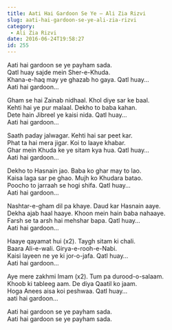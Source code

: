 ```yaml
---
title: Aati Hai Gardoon Se Ye – Ali Zia Rizvi
slug: aati-hai-gardoon-se-ye-ali-zia-rizvi
category:
 - Ali Zia Rizvi
date: 2016-06-24T19:58:27
id: 255
---
```


<p>Aati hai gardoon se ye payham sada.<br />
Qatl huay sajde mein Sher-e-Khuda.<br />
Khana-e-haq may ye ghazab ho gaya. Qatl huay…<br />
Aati hai gardoon…</p>
<p>Gham se hai Zainab nidhaal. Khol diye sar ke baal.<br />
Kehti hai ye pur malaal. Dekho to baba kahan.<br />
Dete hain Jibreel ye kaisi nida. Qatl huay…<br />
Aati hai gardoon…</p>
<p>Saath paday jalwagar. Kehti hai sar peet kar.<br />
Phat ta hai mera jigar. Koi to laaye khabar.<br />
Ghar mein Khuda ke ye sitam kya hua. Qatl huay…<br />
Aati hai gardoon…</p>
<p>Dekho to Hasnain jao. Baba ko ghar may to lao.<br />
Kaisa laga sar pe ghao. Mujh ko Khudara batao.<br />
Poocho to jarraah se hogi shifa. Qatl huay…<br />
Aati hai gardoon…</p>
<p>Nashtar-e-gham dil pa khaye. Daud kar Hasnain aaye.<br />
Dekha ajab haal haaye. Khoon mein hain baba nahaaye.<br />
Farsh se ta arsh hai mehshar bapa. Qatl huay…<br />
Aati hai gardoon…</p>
<p>Haaye qayamat hui (x2). Taygh sitam ki chali.<br />
Baara Ali-e-wali. Girya-e-rooh-e-Nabi.<br />
Kaisi layeen ne ye ki jor-o-jafa. Qatl huay…<br />
Aati hai gardoon…</p>
<p>Aye mere zakhmi Imam (x2). Tum pa durood-o-salaam.<br />
Khoob ki tableeg aam. De diya Qaatil ko jaam.<br />
Hoga Anees aisa koi peshwaa. Qatl huay…<br />
aati hai gardoon…</p>
<p>Aati hai gardoon se ye payham sada.<br />
Aati hai gardoon se ye payham sada.</p>